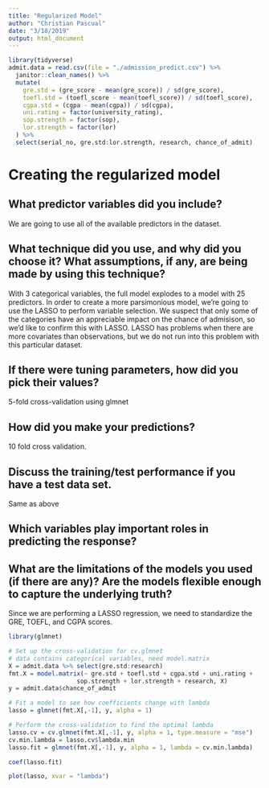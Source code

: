 ```yaml
---
title: "Regularized Model"
author: "Christian Pascual"
date: "3/18/2019"
output: html_document
---
```


```r
library(tidyverse)
admit.data = read.csv(file = "./admission_predict.csv") %>% 
  janitor::clean_names() %>% 
  mutate(
    gre.std = (gre_score - mean(gre_score)) / sd(gre_score),
    toefl.std = (toefl_score - mean(toefl_score)) / sd(toefl_score),
    cgpa.std = (cgpa - mean(cgpa)) / sd(cgpa),
    uni.rating = factor(university_rating),
    sop.strength = factor(sop),
    lor.strength = factor(lor)
  ) %>% 
  select(serial_no, gre.std:lor.strength, research, chance_of_admit)
```

# Creating the regularized model

## What predictor variables did you include?

We are going to use all of the available predictors in the dataset. 

## What technique did you use, and why did you choose it? What assumptions, if any, are being made by using this technique?

With 3 categorical variables, the full model explodes to a model with 25 predictors. In order to create a more parsimonious model, we're going to use the LASSO to perform variable selection. We suspect that only some of the categories have an appreciable impact on the chance of admisison, so we'd like to confirm this with LASSO. LASSO has problems when there are more covariates than observations, but we do not run into this problem with this particular dataset.

## If there were tuning parameters, how did you pick their values?

5-fold cross-validation using glmnet

## How did you make your predictions?

10 fold cross validation. 

## Discuss the training/test performance if you have a test data set.

Same as above

## Which variables play important roles in predicting the response?


## What are the limitations of the models you used (if there are any)? Are the models flexible enough to capture the underlying truth?



Since we are performing a LASSO regression, we need to standardize the GRE, TOEFL, and CGPA scores.

```r
library(glmnet)

# Set up the cross-validation for cv.glmnet
# data contains categorical variables, need model.matrix
X = admit.data %>% select(gre.std:research)
fmt.X = model.matrix(~ gre.std + toefl.std + cgpa.std + uni.rating + 
                   sop.strength + lor.strength + research, X)
y = admit.data$chance_of_admit

# Fit a model to see how coefficients change with lambda
lasso = glmnet(fmt.X[,-1], y, alpha = 1)

# Perform the cross-validation to find the optimal lambda
lasso.cv = cv.glmnet(fmt.X[,-1], y, alpha = 1, type.measure = "mse")
cv.min.lambda = lasso.cv$lambda.min
lasso.fit = glmnet(fmt.X[,-1], y, alpha = 1, lambda = cv.min.lambda)

coef(lasso.fit)
```

```r
plot(lasso, xvar = "lambda")
```







